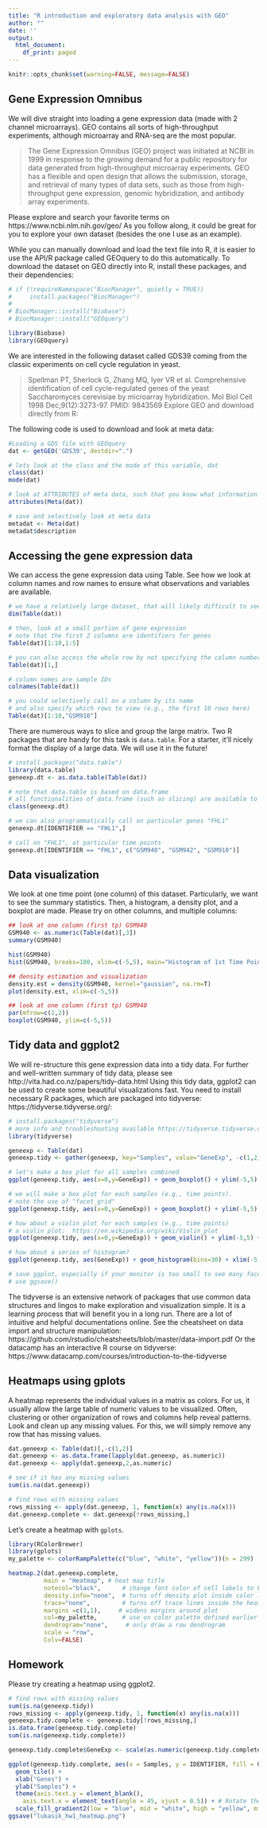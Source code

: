 ---
title: "R introduction and exploratory data analysis with GEO"
author: ""
date: ''
output:
  html_document:
    df_print: paged
---

```{r global options, include = FALSE}
knitr::opts_chunk$set(warning=FALSE, message=FALSE)
```

## Gene Expression Omnibus

We will dive straight into loading a gene expression data (made with 2 channel microarrays). GEO contains all sorts of high-throughput experiments, although microarray and RNA-seq are the most popular. 

> The Gene Expression Omnibus (GEO) project was initiated at NCBI in 1999 in response to the growing demand for a public repository for data generated from high-throughput microarray experiments. GEO has a flexible and open design that allows the submission, storage, and retrieval of many types of data sets, such as those from high-throughput gene expression, genomic hybridization, and antibody array experiments. 

Please explore and search your favorite terms on https://www.ncbi.nlm.nih.gov/geo/
As you follow along, it could be great for you to explore your own dataset (besides the one I use as an example).

While you can manually download and load the text file into R, it is easier to use the API/R package called GEOquery to do this automatically. To download the dataset on GEO directly into R, install these packages, and their dependencies:

```{r setup, results=FALSE}
# if (!requireNamespace("BiocManager", quietly = TRUE))
#     install.packages("BiocManager")
# 
# BiocManager::install("Biobase")
# BiocManager::install("GEOquery")

library(Biobase)
library(GEOquery)
```

We are interested in the following dataset called GDS39 coming from the classic experiments on cell cycle regulation in yeast.

> Spellman PT, Sherlock G, Zhang MQ, Iyer VR et al. Comprehensive identification of cell cycle-regulated genes of the yeast Saccharomyces cerevisiae by microarray hybridization. Mol Biol Cell 1998 Dec;9(12):3273-97. PMID: 9843569
Explore GEO and download directly from R:

The following code is used to download and look at meta data:

```{r geo1}
#Loading a GDS file with GEOquery
dat <- getGEO('GDS39', destdir=".")

# lets look at the class and the mode of this variable, dat
class(dat)
mode(dat)

# look at ATTRIBUTES of meta data, such that you know what information are available
attributes(Meta(dat))

# save and selectively look at meta data
metadat <- Meta(dat)
metadat$description
```

## Accessing the gene expression data

We can access the gene expression data using Table. See how we look at column names and row names to ensure what observations and variables are available. 

```{r geo2}
# we have a relatively large dataset, that will likely difficult to see at once
dim(Table(dat))

# then, look at a small portion of gene expression 
# note that the first 2 columns are identifiers for genes
Table(dat)[1:10,1:5]

# you can also access the whole row by not specifying the column number
Table(dat)[1,]

# column names are sample IDs 
colnames(Table(dat))

# you could selectively call on a column by its name 
# and also specify which rows to view (e.g., the first 10 rows here)
Table(dat)[1:10,"GSM910"]

```

There are numerous ways to slice and group the large matrix. Two R packages that are handy for this task is ``data.table``. For a starter, it'll nicely format the display of a large data. We will use it in the future! 

```{r datatable}
# install.packages("data.table")
library(data.table)
geneexp.dt <- as.data.table(Table(dat))

# note that data.table is based on data.frame
# all functionalities of data.frame (such as slicing) are available to data.table
class(geneexp.dt)

# we can also programmatically call on particular genes "FHL1"
geneexp.dt[IDENTIFIER == "FHL1",]

# call on "FHL1", at particular time points
geneexp.dt[IDENTIFIER == "FHL1", c("GSM940", "GSM942", "GSM910")]
```

## Data visualization

We look at one time point (one column) of this dataset. Particularly, we want to see the summary statistics. Then, a histogram, a density plot, and a boxplot are made. Please try on other columns, and multiple columns:

```{r vis1}
## look at one column (first tp) GSM940
GSM940 <- as.numeric(Table(dat)[,3])
summary(GSM940)

hist(GSM940)
hist(GSM940, breaks=100, xlim=c(-5,5), main="Histogram of 1st Time Point in the Yeast Study")

## density estimation and visualization
density.est = density(GSM940, kernel="gaussian", na.rm=T)
plot(density.est, xlim=c(-5,5))

## look at one column (first tp) GSM940
par(mfrow=c(1,2))
boxplot(GSM940, ylim=c(-5,5))
```

## Tidy data and ggplot2

We will re-structure this gene expression data into a tidy data. For further and well-written summary of tidy data, please see http://vita.had.co.nz/papers/tidy-data.html
Using this tidy data, ggplot2 can be used to create some beautiful visualizations fast. You need to install necessary R packages, which are packaged into tidyverse: https://tidyverse.tidyverse.org/:

```{r ggplot2}
# install.packages("tidyverse")
# more info and troubleshooting available https://tidyverse.tidyverse.org/
library(tidyverse)

geneexp <- Table(dat)
geneexp.tidy <- gather(geneexp, key="Samples", value="GeneExp", -c(1,2))

# let's make a box plot for all samples combined
ggplot(geneexp.tidy, aes(x=0,y=GeneExp)) + geom_boxplot() + ylim(-5,5)

# we will make a box plot for each samples (e.g., time points).
# note the use of "facet_grid" 
ggplot(geneexp.tidy, aes(x=0,y=GeneExp)) + geom_boxplot() + ylim(-5,5) + facet_grid(~Samples)

# how about a violin plot for each samples (e.g., time points)
# a violin plot:  https://en.wikipedia.org/wiki/Violin_plot
ggplot(geneexp.tidy, aes(x=0,y=GeneExp)) + geom_violin() + ylim(-5,5) + facet_grid(~Samples)

# how about a series of histogram?
ggplot(geneexp.tidy, aes(GeneExp)) + geom_histogram(bins=30) + xlim(-5,5)  + facet_grid(~Samples)

# save ggplot, especially if your monitor is too small to see many facets
# use ggsave()
```

The tidyverse is an extensive network of packages that use common data structures and lingos to make exploration and visualization simple. It is a learning process that will benefit you in a long run. There are a lot of intuitive and helpful documentations online. 
See the cheatsheet on data import and structure manipulation: https://github.com/rstudio/cheatsheets/blob/master/data-import.pdf
Or the datacamp has an interactive R course on tidyverse: https://www.datacamp.com/courses/introduction-to-the-tidyverse

## Heatmaps using gplots

A heatmap represents the individual values in a matrix as colors. For us, it usually allow the large table of numeric values to be visualized. Often, clustering or other organization of rows and columns help reveal patterns. Look and clean up any missing values. For this, we will simply remove any row that has missing values.

```{r missing}
dat.geneexp <- Table(dat)[,-c(1,2)]
dat.geneexp <- as.data.frame(lapply(dat.geneexp, as.numeric))
dat.geneexp <- apply(dat.geneexp,2,as.numeric)

# see if it has any missing values
sum(is.na(dat.geneexp))

# find rows with missing values
rows_missing <- apply(dat.geneexp, 1, function(x) any(is.na(x)))
dat.geneexp.complete <- dat.geneexp[!rows_missing,]
```

Let's create a heatmap with ``gplots``.

```{r heatmap}
library(RColorBrewer)
library(gplots)
my_palette <- colorRampPalette(c("blue", "white", "yellow"))(n = 299)

heatmap.2(dat.geneexp.complete,
          main = "Heatmap", # heat map title
          notecol="black",      # change font color of cell labels to black
          density.info="none",  # turns off density plot inside color legend
          trace="none",         # turns off trace lines inside the heat map
          margins =c(1,1),     # widens margins around plot
          col=my_palette,       # use on color palette defined earlier 
          dendrogram="none",     # only draw a row dendrogram
          scale = "row",
          Colv=FALSE)
```

## Homework

Please try creating a heatmap using ggplot2.
```{r homework}
# find rows with missing values
sum(is.na(geneexp.tidy))
rows_missing <- apply(geneexp.tidy, 1, function(x) any(is.na(x)))
geneexp.tidy.complete <- geneexp.tidy[!rows_missing,]
is.data.frame(geneexp.tidy.complete)
sum(is.na(geneexp.tidy.complete))

geneexp.tidy.complete$GeneExp <- scale(as.numeric(geneexp.tidy.complete$GeneExp))

ggplot(geneexp.tidy.complete, aes(x = Samples, y = IDENTIFIER, fill = GeneExp))+
  geom_tile() +
  xlab("Genes") +
  ylab("Samples") +
  theme(axis.text.y = element_blank(),
    axis.text.x = element_text(angle = 45, vjust = 0.5)) + # Rotate the x-axis labels
  scale_fill_gradient2(low = "blue", mid = "white", high = "yellow", midpoint = 0, limits=c(-3,3))
ggsave("lukasik_hw1_heatmap.png")
```